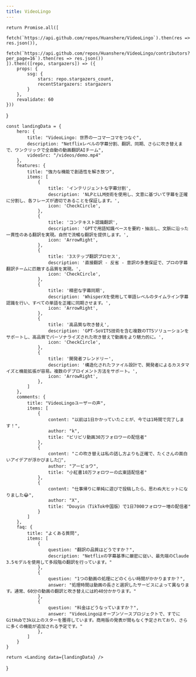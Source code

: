 ```yaml
---
title: VideoLingo
---
```



    return Promise.all([
        fetch(`https://api.github.com/repos/Huanshere/VideoLingo`).then(res => res.json()),
        fetch(`https://api.github.com/repos/Huanshere/VideoLingo/contributors?per_page=16`).then(res => res.json())
    ]).then(([repo, stargazers]) => ({
        props: {
            ssg: {
                stars: repo.stargazers_count,
                recentStargazers: stargazers
            }
        },
        revalidate: 60
    }))
}

    const landingData = {
        hero: {
            title: "VideoLingo: 世界の一コマ一コマをつなぐ",
            description: "Netflixレベルの字幕分割、翻訳、同期、さらに吹き替えまで、ワンクリックで全自動の動画翻訳AIチーム",
            videoSrc: "/videos/demo.mp4"
        },
        features: {
            title: "強力な機能で創造性を解き放つ",
            items: [
                {
                    title: 'インテリジェントな字幕分割',
                    description: 'NLPとLLM技術を使用し、文意に基づいて字幕を正確に分割し、各フレーズが適切であることを保証します。',
                    icon: 'CheckCircle',
                },
                {
                    title: 'コンテキスト認識翻訳',
                    description: 'GPTで用語知識ベースを要約・抽出し、文脈に沿った一貫性のある翻訳を実現。自然で流暢な翻訳を提供します。',
                    icon: 'ArrowRight',
                },
                {
                    title: '3ステップ翻訳プロセス',
                    description: '直接翻訳 - 反省 - 意訳の多重保証で、プロの字幕翻訳チームに匹敵する品質を実現。',
                    icon: 'CheckCircle',
                },
                {
                    title: '精密な字幕同期',
                    description: 'WhisperXを使用して単語レベルのタイムライン字幕認識を行い、すべての単語を正確に同期させます。',
                    icon: 'ArrowRight',
                },
                {
                    title: '高品質な吹き替え',
                    description: 'GPT-SoVITS技術を含む複数のTTSソリューションをサポートし、高品質でパーソナライズされた吹き替えで動画をより魅力的に。',
                    icon: 'CheckCircle',
                },
                {
                    title: '開発者フレンドリー',
                    description: '構造化されたファイル設計で、開発者によるカスタマイズと機能拡張が容易。複数のデプロイメント方法をサポート。',
                    icon: 'ArrowRight',
                },
            ]
        },
        comments: {
            title: "VideoLingoユーザーの声",
            items: [
                {
                    content: "以前は1日かかっていたことが、今では1時間で完了します！",
                    author: "k",
                    title: "ビリビリ動画30万フォロワーの配信者"
                },
                {
                    content: "この吹き替えは私の話し方よりも正確で、たくさんの面白いアイデアが浮かびました🤩",
                    author: "アービョウ",
                    title: "小紅書10万フォロワーの広東語配信者"
                },
                {
                    content: "仕事帰りに単純に遊びで投稿したら、思わぬ大ヒットになりました😂",
                    author: "X",
                    title: "Douyin（TikTok中国版）で1日7000フォロワー増の配信者"
                }
            ]
        },
        faq: {
            title: "よくある質問",
            items: [
                {
                    question: "翻訳の品質はどうですか？",
                    description: "Netflixの字幕基準に厳密に従い、最先端のClaude 3.5モデルを使用して多段階の翻訳を行っています。"
                },
                {
                    question: "1つの動画の処理にどのくらい時間がかかりますか？",
                    answer: "処理時間は動画の長さと選択したサービスによって異なります。通常、60分の動画の翻訳と吹き替えには約40分かかります。"
                },
                {
                    question: "料金はどうなっていますか？",
                    answer: "VideoLingoはオープンソースプロジェクトで、すでにGitHubで3k以上のスターを獲得しています。商用版の発表が間もなく予定されており、さらに多くの機能が追加される予定です。"
                },
            ]
        }
    }

    return <Landing data={landingData} />
}